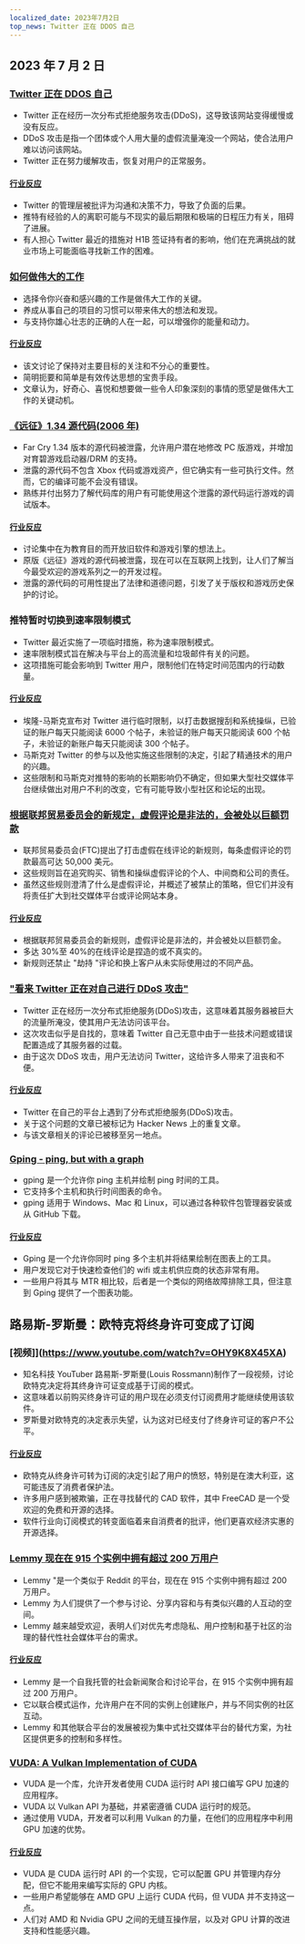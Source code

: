 ```yaml
---
localized_date: 2023年7月2日
top_news: Twitter 正在 DDOS 自己
---
```




<CallToAction />

<Steps>

## 2023 年 7 月 2 日

### [Twitter 正在 DDOS 自己](https://sfba.social/@sysop408/110639435788921057)

- Twitter 正在经历一次分布式拒绝服务攻击(DDoS)，这导致该网站变得缓慢或没有反应。
- DDoS 攻击是指一个团体或个人用大量的虚假流量淹没一个网站，使合法用户难以访问该网站。
- Twitter 正在努力缓解攻击，恢复对用户的正常服务。

#### [行业反应](http://news.ycombinator.com/item?id=36553236)

- Twitter 的管理层被批评为沟通和决策不力，导致了负面的后果。
- 推特有经验的人的离职可能与不现实的最后期限和极端的日程压力有关，阻碍了进展。
- 有人担心 Twitter 最近的措施对 H1B 签证持有者的影响，他们在充满挑战的就业市场上可能面临寻找新工作的困难。

### [如何做伟大的工作](http://paulgraham.com/greatwork.html)

- 选择令你兴奋和感兴趣的工作是做伟大工作的关键。
- 养成从事自己的项目的习惯可以带来伟大的想法和发现。
- 与支持你雄心壮志的正确的人在一起，可以增强你的能量和动力。

#### [行业反应](http://news.ycombinator.com/item?id=36550615)

- 该文讨论了保持对主要目标的关注和不分心的重要性。
- 简明扼要和简单是有效传达思想的宝贵手段。
- 文章认为，好奇心、喜悦和想要做一些令人印象深刻的事情的愿望是做伟大工作的关键动机。

### [《远征》1.34 源代码(2006 年)](https://archive.org/details/far-cry-1.34-complete)

- Far Cry 1.34 版本的源代码被泄露，允许用户潜在地修改 PC 版游戏，并增加对育碧游戏启动器/DRM 的支持。
- 泄露的源代码不包含 Xbox 代码或游戏资产，但它确实有一些可执行文件。然而，它的编译可能不会没有错误。
- 熟练并付出努力了解代码库的用户有可能使用这个泄露的源代码运行游戏的调试版本。

#### [行业反应](http://news.ycombinator.com/item?id=36547801)

- 讨论集中在为教育目的而开放旧软件和游戏引擎的想法上。
- 原版《远征》游戏的源代码被泄露，现在可以在互联网上找到，让人们了解当今最受欢迎的游戏系列之一的开发过程。
- 泄露的源代码的可用性提出了法律和道德问题，引发了关于版权和游戏历史保护的讨论。

### 推特暂时切换到速率限制模式

- Twitter 最近实施了一项临时措施，称为速率限制模式。
- 速率限制模式旨在解决与平台上的高流量和垃圾邮件有关的问题。
- 这项措施可能会影响到 Twitter 用户，限制他们在特定时间范围内的行动数量。

#### [行业反应](http://news.ycombinator.com/item?id=36552324)

- 埃隆-马斯克宣布对 Twitter 进行临时限制，以打击数据搜刮和系统操纵，已验证的账户每天只能阅读 6000 个帖子，未验证的账户每天只能阅读 600 个帖子，未验证的新账户每天只能阅读 300 个帖子。
- 马斯克对 Twitter 的参与以及他实施这些限制的决定，引起了精通技术的用户的兴趣。
- 这些限制和马斯克对推特的影响的长期影响仍不确定，但如果大型社交媒体平台继续做出对用户不利的改变，它有可能导致小型社区和论坛的出现。

### [根据联邦贸易委员会的新规定，虚假评论是非法的，会被处以巨额罚款](https://www.washingtonpost.com/technology/2023/06/30/fake-reviews-online-ftc/)

- 联邦贸易委员会(FTC)提出了打击虚假在线评论的新规则，每条虚假评论的罚款最高可达 50,000 美元。
- 这些规则旨在追究购买、销售和操纵虚假评论的个人、中间商和公司的责任。
- 虽然这些规则澄清了什么是虚假评论，并概述了被禁止的策略，但它们并没有将责任扩大到社交媒体平台或评论网站本身。

#### [行业反应](http://news.ycombinator.com/item?id=36556228)

- 根据联邦贸易委员会的新规则，虚假评论是非法的，并会被处以巨额罚金。
- 多达 30%至 40%的在线评论是捏造的或不真实的。
- 新规则还禁止 "劫持 "评论和换上客户从未实际使用过的不同产品。

### ["看来 Twitter 正在对自己进行 DDoS 攻击"](https://sfba.social/@sysop408/110639474671754723)

- Twitter 正在经历一次分布式拒绝服务(DDoS)攻击，这意味着其服务器被巨大的流量所淹没，使其用户无法访问该平台。
- 这次攻击似乎是自找的，意味着 Twitter 自己无意中由于一些技术问题或错误配置造成了其服务器的过载。
- 由于这次 DDoS 攻击，用户无法访问 Twitter，这给许多人带来了沮丧和不便。

#### [行业反应](http://news.ycombinator.com/item?id=36553762)

- Twitter 在自己的平台上遇到了分布式拒绝服务(DDoS)攻击。
- 关于这个问题的文章已被标记为 Hacker News 上的重复文章。
- 与该文章相关的评论已被移至另一地点。

### [Gping - ping, but with a graph](https://github.com/orf/gping)

- gping 是一个允许你 ping 主机并绘制 ping 时间的工具。
- 它支持多个主机和执行时间图表的命令。
- gping 适用于 Windows、Mac 和 Linux，可以通过各种软件包管理器安装或从 GitHub 下载。

#### [行业反应](http://news.ycombinator.com/item?id=36548676)

- Gping 是一个允许你同时 ping 多个主机并将结果绘制在图表上的工具。
- 用户发现它对于快速检查他们的 wifi 或主机供应商的状态非常有用。
- 一些用户将其与 MTR 相比较，后者是一个类似的网络故障排除工具，但注意到 Gping 提供了一个图表功能。

## 路易斯-罗斯曼：欧特克将终身许可变成了订阅

### [视频]](https://www.youtube.com/watch?v=OHY9K8X45XA)

- 知名科技 YouTuber 路易斯-罗斯曼(Louis Rossmann)制作了一段视频，讨论欧特克决定将其终身许可证变成基于订阅的模式。
- 这意味着以前购买终身许可证的用户现在必须支付订阅费用才能继续使用该软件。
- 罗斯曼对欧特克的决定表示失望，认为这对已经支付了终身许可证的客户不公平。

#### [行业反应](http://news.ycombinator.com/item?id=36547864)

- 欧特克从终身许可转为订阅的决定引起了用户的愤怒，特别是在澳大利亚，这可能违反了消费者保护法。
- 许多用户感到被欺骗，正在寻找替代的 CAD 软件，其中 FreeCAD 是一个受欢迎的免费和开源的选择。
- 软件行业向订阅模式的转变面临着来自消费者的批评，他们更喜欢经济实惠的开源选择。

### [Lemmy 现在在 915 个实例中拥有超过 200 万用户](https://lemmymap.feddit.de)

- Lemmy "是一个类似于 Reddit 的平台，现在在 915 个实例中拥有超过 200 万用户。
- Lemmy 为人们提供了一个参与讨论、分享内容和与有类似兴趣的人互动的空间。
- Lemmy 越来越受欢迎，表明人们对优先考虑隐私、用户控制和基于社区的治理的替代性社会媒体平台的需求。

#### [行业反应](http://news.ycombinator.com/item?id=36546425)

- Lemmy 是一个自我托管的社会新闻聚合和讨论平台，在 915 个实例中拥有超过 200 万用户。
- 它以联合模式运作，允许用户在不同的实例上创建账户，并与不同实例的社区互动。
- Lemmy 和其他联合平台的发展被视为集中式社交媒体平台的替代方案，为社区提供更多的控制和多样性。

### [VUDA: A Vulkan Implementation of CUDA](https://github.com/jgbit/vuda)

- VUDA 是一个库，允许开发者使用 CUDA 运行时 API 接口编写 GPU 加速的应用程序。
- VUDA 以 Vulkan API 为基础，并紧密遵循 CUDA 运行时的规范。
- 通过使用 VUDA，开发者可以利用 Vulkan 的力量，在他们的应用程序中利用 GPU 加速的优势。

#### [行业反应](http://news.ycombinator.com/item?id=36549637)

- VUDA 是 CUDA 运行时 API 的一个实现，它可以配置 GPU 并管理内存分配，但它不能用来编写实际的 GPU 内核。
- 一些用户希望能够在 AMD GPU 上运行 CUDA 代码，但 VUDA 并不支持这一点。
- 人们对 AMD 和 Nvidia GPU 之间的无缝互操作层，以及对 GPU 计算的改进支持和性能感兴趣。

</Steps>
